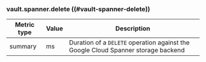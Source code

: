 ### vault.spanner.delete ((#vault-spanner-delete))

Metric type | Value | Description
----------- | ----- | -----------
summary     | ms    | Duration of a `DELETE` operation against the Google Cloud Spanner storage backend